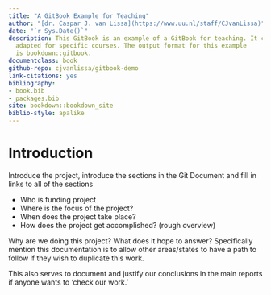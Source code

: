 ```yaml
--- 
title: "A GitBook Example for Teaching"
author: "[dr. Caspar J. van Lissa](https://www.uu.nl/staff/CJvanLissa)"
date: "`r Sys.Date()`"
description: This GitBook is an example of a GitBook for teaching. It can be 
  adapted for specific courses. The output format for this example
  is bookdown::gitbook.
documentclass: book
github-repo: cjvanlissa/gitbook-demo
link-citations: yes
bibliography:
- book.bib
- packages.bib
site: bookdown::bookdown_site
biblio-style: apalike
---
```


# Introduction

Introduce the project, introduce the sections in the Git Document and fill in links to all of the sections

- Who is funding project 
- Where is the focus of the project? 
- When does the project take place? 
- How does the project get accomplished? (rough overview)

Why are we doing this project? What does it hope to answer? 
Specifically mention this documentation is to allow other areas/states to have a path to follow if they wish to duplicate this work.

This also serves to document and justify our conclusions in the main reports if anyone wants to 'check our work.'
